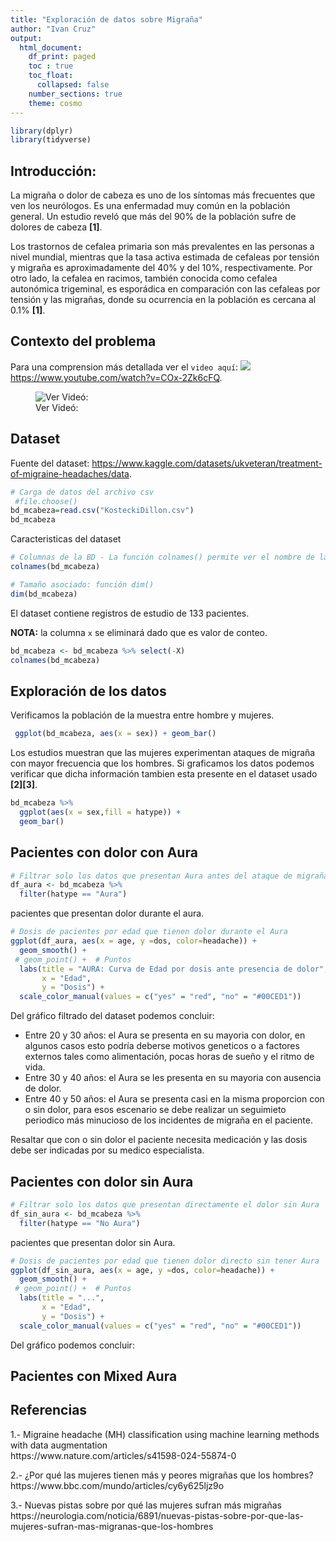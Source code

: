 ```yaml
---
title: "Exploración de datos sobre Migraña"
author: "Ivan Cruz"
output:
  html_document:
    df_print: paged 
    toc : true
    toc_float: 
      collapsed: false
    number_sections: true 
    theme: cosmo  
---
```


```r
library(dplyr)
library(tidyverse)
```


## Introducción:

La migraña o dolor de cabeza es uno de los síntomas más frecuentes que ven los neurólogos. Es una enfermadad muy común en la población general. Un estudio reveló que más del 90% de la población sufre de dolores de cabeza <b>[1]</b>.


Los trastornos de cefalea primaria son más prevalentes en las personas a nivel mundial, mientras que la tasa activa estimada de cefaleas por tensión y migraña es aproximadamente del 40% y del 10%, respectivamente. Por otro lado, la cefalea en racimos, también conocida como cefalea autonómica trigeminal, es esporádica en comparación con las cefaleas por tensión y las migrañas, donde su ocurrencia en la población es cercana al 0.1% <b>[1]</b>.

## Contexto del problema

Para una comprension más detallada ver el `video aquí`: <img src="img/play.png"> [https://www.youtube.com/watch?v=COx-2Zk6cFQ](https://www.youtube.com/watch?v=COx-2Zk6cFQ){target="_blank"}.

![Ver Videó:](img/contexto.png)


## Dataset

Fuente del dataset: [https://www.kaggle.com/datasets/ukveteran/treatment-of-migraine-headaches/data](https://www.kaggle.com/datasets/ukveteran/treatment-of-migraine-headaches/data){target="_blank"}.


```r
# Carga de datos del archivo csv
 #file.choose()
bd_mcabeza=read.csv("KosteckiDillon.csv")
bd_mcabeza
```


Caracteristicas del dataset

```r
# Columnas de la BD - La función colnames() permite ver el nombre de las columnas
colnames(bd_mcabeza)

# Tamaño asociado: función dim()
dim(bd_mcabeza)

```

El dataset contiene registros de estudio de 133 pacientes.

<b>NOTA:</b> la columna `x` se eliminará dado que es valor de conteo.

```r
bd_mcabeza <- bd_mcabeza %>% select(-X)
colnames(bd_mcabeza)
```

## Exploración de los datos

Verificamos la población de la muestra entre hombre y mujeres.

```r

 ggplot(bd_mcabeza, aes(x = sex)) + geom_bar()
```

Los estudios muestran que las mujeres experimentan ataques de migraña con mayor frecuencia que los hombres. Si graficamos los datos podemos verificar que dicha información tambien esta presente en el dataset usado <b>[2][3]</b>.

```r
bd_mcabeza %>% 
  ggplot(aes(x = sex,fill = hatype)) +
  geom_bar()
```

## Pacientes con dolor con Aura

```r
# Filtrar solo los datos que presentan Aura antes del ataque de migraña
df_aura <- bd_mcabeza %>%
  filter(hatype == "Aura")
```

pacientes que presentan dolor durante el aura.

```r
# Dosis de pacientes por edad que tienen dolor durante el Aura
ggplot(df_aura, aes(x = age, y =dos, color=headache)) +
  geom_smooth() +  
 # geom_point() +  # Puntos 
  labs(title = "AURA: Curva de Edad por dosis ante presencia de dolor",
       x = "Edad",
       y = "Dosis") + 
  scale_color_manual(values = c("yes" = "red", "no" = "#00CED1")) 
```

Del gráfico filtrado del dataset podemos concluir:

<ul>
<li>Entre 20 y 30 años: el Aura se presenta en su mayoria con dolor, en algunos casos esto podría deberse motivos geneticos o a factores externos tales como alimentación, pocas horas de sueño y el ritmo de vida.</li>
<li>Entre 30 y 40 años: el Aura se les presenta en su mayoria con ausencia de dolor.</li>
<li>Entre 40 y 50 años: el Aura se presenta casi en la misma proporcion con o sin dolor, para esos escenario se debe realizar un seguimieto periodico más minucioso de los incidentes de migraña en el paciente.</li>
</ul>

Resaltar que con o sin dolor el paciente necesita medicación y las dosis debe ser indicadas por su medico especialista.

## Pacientes con dolor sin Aura

```r
# Filtrar solo los datos que presentan directamente el dolor sin Aura
df_sin_aura <- bd_mcabeza %>%
  filter(hatype == "No Aura")
```

pacientes que presentan dolor sin Aura.

```r
# Dosis de pacientes por edad que tienen dolor directo sin tener Aura
ggplot(df_sin_aura, aes(x = age, y =dos, color=headache)) +
  geom_smooth() +  
 # geom_point() +  # Puntos 
  labs(title = "...",
       x = "Edad",
       y = "Dosis") + 
  scale_color_manual(values = c("yes" = "red", "no" = "#00CED1")) 
```

Del gráfico podemos concluir:


## Pacientes con Mixed Aura

## Referencias

1.- Migraine headache (MH) classification using machine learning methods with data augmentation <br/>
https://www.nature.com/articles/s41598-024-55874-0

2.- ¿Por qué las mujeres tienen más y peores migrañas que los hombres?<br/>
https://www.bbc.com/mundo/articles/cy6y625ljz9o

3.- Nuevas pistas sobre por qué las mujeres sufran más migrañas <br/>
https://neurologia.com/noticia/6891/nuevas-pistas-sobre-por-que-las-mujeres-sufran-mas-migranas-que-los-hombres
